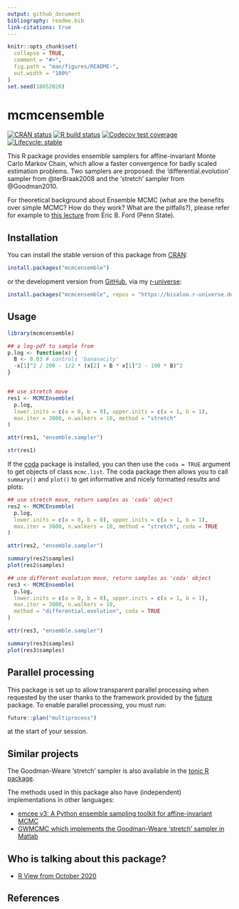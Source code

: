 ```yaml
---
output: github_document
bibliography: readme.bib
link-citations: true
---
```


<!-- README.md is generated from README.Rmd. Please edit that file -->

```r
knitr::opts_chunk$set(
  collapse = TRUE,
  comment = "#>",
  fig.path = "man/figures/README-",
  out.width = "100%"
)
set.seed(18052020)
```

# mcmcensemble

<!-- badges: start -->
[![CRAN status](https://www.r-pkg.org/badges/version-ago/mcmcensemble)](https://CRAN.R-project.org/package=mcmcensemble)
[![R build status](https://github.com/Bisaloo/mcmcensemble/workflows/R-CMD-check/badge.svg)](https://github.com/Bisaloo/mcmcensemble/actions)
[![Codecov test coverage](https://codecov.io/gh/Bisaloo/mcmcensemble/branch/master/graph/badge.svg)](https://codecov.io/gh/Bisaloo/mcmcensemble?branch=master)
[![Lifecycle: stable](https://img.shields.io/badge/lifecycle-stable-brightgreen.svg)](https://lifecycle.r-lib.org/articles/stages.html)

This R package provides ensemble samplers for affine-invariant Monte Carlo
Markov Chain, which allow a faster convergence for badly scaled estimation
problems. Two samplers are proposed: the 'differential.evolution' sampler from
@terBraak2008 and the 'stretch' sampler from @Goodman2010.

For theoretical background about Ensemble MCMC (what are the benefits over
simple MCMC? How do they work? What are the pitfalls?), please refer for example to 
[this lecture](https://doi.org/10.26207/46za-m573) from Eric B. Ford (Penn State).

## Installation

You can install the stable version of this package from 
[CRAN](https://cran.r-project.org/package=mcmcensemble):

```r
install.packages("mcmcensemble")
```

or the development version from [GitHub](https://github.com/bisaloo), via my 
[r-universe](https://bisaloo.r-universe.dev/):

```r
install.packages("mcmcensemble", repos = "https://bisaloo.r-universe.dev")
```

## Usage

```r
library(mcmcensemble)

## a log-pdf to sample from
p.log <- function(x) {
  B <- 0.03 # controls 'bananacity'
  -x[1]^2 / 200 - 1/2 * (x[2] + B * x[1]^2 - 100 * B)^2
}


## use stretch move
res1 <- MCMCEnsemble(
  p.log,
  lower.inits = c(a = 0, b = 0), upper.inits = c(a = 1, b = 1),
  max.iter = 3000, n.walkers = 10, method = "stretch"
)

attr(res1, "ensemble.sampler")

str(res1)
```

If the [coda](https://cran.r-project.org/package=coda) package is installed,
you can then use the `coda = TRUE` argument to get objects of class `mcmc.list`.
The coda package then allows you to call `summary()` and `plot()` to get 
informative and nicely formatted results and plots:

```r
## use stretch move, return samples as 'coda' object
res2 <- MCMCEnsemble(
  p.log,
  lower.inits = c(a = 0, b = 0), upper.inits = c(a = 1, b = 1),
  max.iter = 3000, n.walkers = 10, method = "stretch", coda = TRUE
)

attr(res2, "ensemble.sampler")

summary(res2$samples)
plot(res2$samples)
```

```r
## use different evolution move, return samples as 'coda' object
res3 <- MCMCEnsemble(
  p.log,
  lower.inits = c(a = 0, b = 0), upper.inits = c(a = 1, b = 1),
  max.iter = 3000, n.walkers = 10, 
  method = "differential.evolution", coda = TRUE
)

attr(res3, "ensemble.sampler")

summary(res3$samples)
plot(res3$samples)
```

## Parallel processing

This package is set up to allow transparent parallel processing when requested 
by the user thanks to the framework provided by the 
[future](https://cran.r-project.org/package=future) package. To enable parallel 
processing, you must run:

```r
future::plan("multiprocess")
```

at the start of your session.

## Similar projects

The Goodman-Weare 'stretch' sampler is also available in the [tonic R package](https://github.com/svdataman/tonic).
 
The methods used in this package also have (independent) implementations in 
other languages:

- [emcee v3: A Python ensemble sampling toolkit for affine-invariant MCMC](https://doi.org/10.21105/joss.01864)
- [GWMCMC which implements the Goodman-Weare 'stretch' sampler in Matlab](https://github.com/grinsted/gwmcmc)

## Who is talking about this package?

- [R View from October 2020](https://rviews.rstudio.com/2020/11/19/october-2020-top-40-new-cran-packages/)

## References
